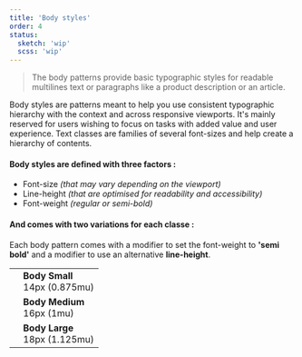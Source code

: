 ```yaml
---
title: 'Body styles'
order: 4
status:
  sketch: 'wip'
  scss: 'wip'
---
```


> The body patterns provide basic typographic styles for readable multilines text or paragraphs like a product description or an article.

Body styles are patterns meant to help you use consistent typographic hierarchy with the context and across responsive viewports. It's mainly reserved for users wishing to focus on tasks with added value and user experience. Text classes are families of several font-sizes and help create a hierarchy of contents.

#### Body styles are defined with three factors :

- Font-size _(that may vary depending on the viewport)_
- Line-height _(that are optimised for readability and accessibility)_
- Font-weight _(regular or semi-bold)_

#### And comes with two variations for each classe :

Each body pattern comes with a modifier to set the font-weight to **'semi bold'** and a modifier to use an alternative **line-height**.

|                                         |                                      |
| --------------------------------------- | ------------------------------------ |
| <Preview path="typographyBodySmall" />  | **Body Small** <br /> 14px (0.875mu) |
| <Preview path="typographyBodyMedium" /> | **Body Medium** <br /> 16px (1mu)    |
| <Preview path="typographyBodyLarge" />  | **Body Large** <br /> 18px (1.125mu) |
